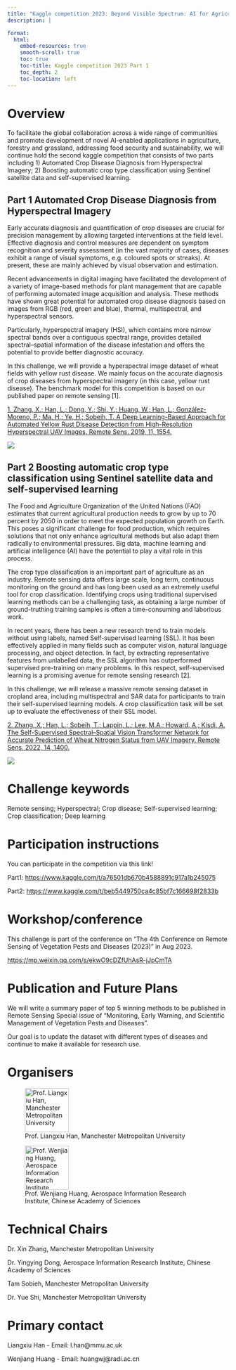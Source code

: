 ```yaml
---
title: "Kaggle competition 2023: Beyond Visible Spectrum: AI for Agriculture"
description: |

format:
  html:
    embed-resources: true
    smooth-scroll: true
    toc: true
    toc-title: Kaggle competition 2023 Part 1
    toc_depth: 2
    toc-location: left
---
```



# Overview

To facilitate the global collaboration across a wide range of communities and promote development of novel AI-enabled applications in agriculture, forestry and grassland, addressing food security and sustainability, we will continue hold the second kaggle competition that consists of two parts including 1) Automated Crop Disease Diagnosis from Hyperspectral Imagery; 2) Boosting automatic crop type classification using Sentinel satellite data and self-supervised learning.



## Part 1 Automated Crop Disease Diagnosis from Hyperspectral Imagery

Early accurate diagnosis and quantification of crop diseases are crucial for precision management by allowing targeted interventions at the field level. Effective diagnosis and control measures are dependent on symptom recognition and severity assessment (in the vast majority of cases, diseases exhibit a range of visual symptoms, e.g. coloured spots or streaks). At present, these are mainly achieved by visual observation and estimation.

Recent advancements in digital imaging have facilitated the development of a variety of image-based methods for plant management that are capable of performing automated image acquisition and analysis. These methods have shown great potential for automated crop disease diagnosis based on images from RGB (red, green and blue), thermal, multispectral, and hyperspectral sensors.

Particularly, hyperspectral imagery (HSI), which contains more narrow spectral bands over a contiguous spectral range, provides detailed spectral--spatial information of the disease infestation and offers the potential to provide better diagnostic accuracy.

In this challenge, we will provide a hyperspectral image dataset of wheat fields with yellow rust disease. We mainly focus on the accurate diagnosis of crop diseases from hyperspectral imagery (in this case, yellow rust disease). The benchmark model for this competition is based on our published paper on remote sensing \[1\].

[1. Zhang, X.; Han, L.; Dong, Y.; Shi, Y.; Huang, W.; Han, L.; González-Moreno, P.; Ma, H.; Ye, H.; Sobeih, T. A Deep Learning-Based Approach for Automated Yellow Rust Disease Detection from High-Resolution Hyperspectral UAV Images. Remote Sens. 2019, 11, 1554.](https://www.mdpi.com/2072-4292/11/13/1554)

![](imgs/hy.png)

## Part 2 Boosting automatic crop type classification using Sentinel satellite data and self-supervised learning


The Food and Agriculture Organization of the United Nations (FAO) estimates that current agricultural production needs to grow by up to 70 percent by 2050 in order to meet the expected population growth on Earth. This poses a significant challenge for food production, which requires solutions that not only enhance agricultural methods but also adapt them radically to environmental pressures. Big data, machine learning and artificial intelligence (AI) have the potential to play a vital role in this process.

The crop type classification is an important part of agriculture as an industry. Remote sensing data offers large scale, long term, continuous monitoring on the ground and has long been used as an extremely useful tool for crop classification. Identifying crops using traditional supervised learning methods can be a challenging task, as obtaining a large number of ground-truthing training samples is often a time-consuming and laborious work.


In recent years, there has been a new research trend to train models without using labels, named Self-supervised learning (SSL). It has been effectively applied in many fields such as computer vision, natural language processing, and object detection. In fact, by extracting representative features from unlabelled data, the SSL algorithm has outperformed supervised pre-training on many problems. In this respect, self-supervised learning is a promising avenue for remote sensing research  \[2\].


In this challenge, we will release a massive remote sensing dataset in cropland area, including multispectral and SAR data for participants to train their self-supervised learning models. A crop classification task will be set up to evaluate the effectiveness of their SSL model.

[2. Zhang, X.; Han, L.; Sobeih, T.; Lappin, L.; Lee, M.A.; Howard, A.; Kisdi, A. The Self-Supervised Spectral–Spatial Vision Transformer Network for Accurate Prediction of Wheat Nitrogen Status from UAV Imagery. Remote Sens. 2022, 14, 1400.](https://www.mdpi.com/2072-4292/14/6/1400)

![](./imgs/KAGGLE.png)



# Challenge keywords

Remote sensing; Hyperspectral; Crop disease; Self-supervised learning; Crop classification; Deep learning

# Participation instructions

You can participate in the competition via this link! 


Part1: <https://www.kaggle.com/t/a76501db670b4588891c917a1b245075>

Part2: <https://www.kaggle.com/t/beb5449750ca4c85bf7c166698f2833b>

# Workshop/conference

This challenge is part of the conference on "The 4th Conference on Remote Sensing of Vegetation Pests and Diseases (2023)" in Aug 2023.

<https://mp.weixin.qq.com/s/ekwO9cDZfUhAsR-jJpCmTA>

# Publication and Future Plans

We will write a summary paper of top 5 winning methods to be published in Remote Sensing Special issue of "Monitoring, Early Warning, and Scientific Management of Vegetation Pests and Diseases".

Our goal is to update the dataset with different types of diseases and continue to make it available for research use.

# Organisers

![Prof. Liangxiu Han, Manchester Metropolitan University](imgs/mmu.png){fig-align="left" width="100"}

![Prof. Wenjiang Huang, Aerospace Information Research Institute, Chinese Academy of Sciences](imgs/air.png){fig-align="left" width="100"}

# Technical Chairs

Dr. Xin Zhang, Manchester Metropolitan University

Dr. Yingying Dong, Aerospace Information Research Institute, Chinese Academy of Sciences

Tam Sobieh, Manchester Metropolitan University

Dr. Yue Shi, Manchester Metropolitan University

# Primary contact

Liangxiu Han - Email: l.han\@mmu.ac.uk

Wenjiang Huang - Email: huangwj\@radi.ac.cn